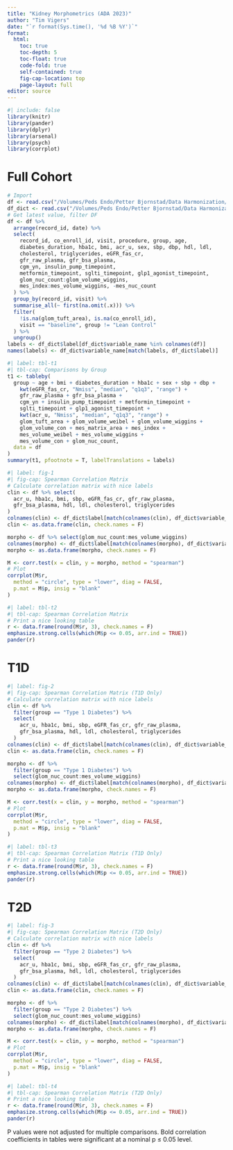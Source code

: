 ```yaml
---
title: "Kidney Morphometrics (ADA 2023)"
author: "Tim Vigers"
date: "`r format(Sys.time(), '%d %B %Y')`"
format:
  html:
    toc: true
    toc-depth: 5
    toc-float: true
    code-fold: true
    self-contained: true
    fig-cap-location: top
    page-layout: full
editor: source
---
```


```r
#| include: false
library(knitr)
library(pander)
library(dplyr)
library(arsenal)
library(psych)
library(corrplot)
```

# Full Cohort

```r
# Import
df <- read.csv("/Volumes/Peds Endo/Petter Bjornstad/Data Harmonization/Data Clean/harmonized_dataset.csv", na.strings = "")
df_dict <- read.csv("/Volumes/Peds Endo/Petter Bjornstad/Data Harmonization/data_dictionary_master.csv", na.strings = "")
# Get latest value, filter DF
df <- df %>%
  arrange(record_id, date) %>%
  select(
    record_id, co_enroll_id, visit, procedure, group, age,
    diabetes_duration, hba1c, bmi, acr_u, sex, sbp, dbp, hdl, ldl,
    cholesterol, triglycerides, eGFR_fas_cr,
    gfr_raw_plasma, gfr_bsa_plasma,
    cgm_yn, insulin_pump_timepoint,
    metformin_timepoint, sglti_timepoint, glp1_agonist_timepoint,
    glom_nuc_count:glom_volume_wiggins,
    mes_index:mes_volume_wiggins, -mes_nuc_count
  ) %>%
  group_by(record_id, visit) %>%
  summarise_all(~ first(na.omit(.x))) %>%
  filter(
    !is.na(glom_tuft_area), is.na(co_enroll_id),
    visit == "baseline", group != "Lean Control"
  ) %>%
  ungroup()
labels <- df_dict$label[df_dict$variable_name %in% colnames(df)]
names(labels) <- df_dict$variable_name[match(labels, df_dict$label)]
```

```r
#| label: tbl-t1
#| tbl-cap: Comparisons by Group
t1 <- tableby(
  group ~ age + bmi + diabetes_duration + hba1c + sex + sbp + dbp +
    kwt(eGFR_fas_cr, "Nmiss", "median", "q1q3", "range") +
    gfr_raw_plasma + gfr_bsa_plasma +
    cgm_yn + insulin_pump_timepoint + metformin_timepoint +
    sglti_timepoint + glp1_agonist_timepoint +
    kwt(acr_u, "Nmiss", "median", "q1q3", "range") +
    glom_tuft_area + glom_volume_weibel + glom_volume_wiggins +
    glom_volume_con + mes_matrix_area + mes_index +
    mes_volume_weibel + mes_volume_wiggins +
    mes_volume_con + glom_nuc_count,
  data = df
)
summary(t1, pfootnote = T, labelTranslations = labels)
```

```r
#| label: fig-1
#| fig-cap: Spearman Correlation Matrix
# Calculate correlation matrix with nice labels
clin <- df %>% select(
  acr_u, hba1c, bmi, sbp, eGFR_fas_cr, gfr_raw_plasma,
  gfr_bsa_plasma, hdl, ldl, cholesterol, triglycerides
)
colnames(clin) <- df_dict$label[match(colnames(clin), df_dict$variable_name)]
clin <- as.data.frame(clin, check.names = F)

morpho <- df %>% select(glom_nuc_count:mes_volume_wiggins)
colnames(morpho) <- df_dict$label[match(colnames(morpho), df_dict$variable_name)]
morpho <- as.data.frame(morpho, check.names = F)

M <- corr.test(x = clin, y = morpho, method = "spearman")
# Plot
corrplot(M$r,
  method = "circle", type = "lower", diag = FALSE,
  p.mat = M$p, insig = "blank"
)
```

```r
#| label: tbl-t2
#| tbl-cap: Spearman Correlation Matrix
# Print a nice looking table
r <- data.frame(round(M$r, 3), check.names = F)
emphasize.strong.cells(which(M$p <= 0.05, arr.ind = TRUE))
pander(r)
```

# T1D

```r
#| label: fig-2
#| fig-cap: Spearman Correlation Matrix (T1D Only)
# Calculate correlation matrix with nice labels
clin <- df %>%
  filter(group == "Type 1 Diabetes") %>%
  select(
    acr_u, hba1c, bmi, sbp, eGFR_fas_cr, gfr_raw_plasma,
    gfr_bsa_plasma, hdl, ldl, cholesterol, triglycerides
  )
colnames(clin) <- df_dict$label[match(colnames(clin), df_dict$variable_name)]
clin <- as.data.frame(clin, check.names = F)

morpho <- df %>%
  filter(group == "Type 1 Diabetes") %>%
  select(glom_nuc_count:mes_volume_wiggins)
colnames(morpho) <- df_dict$label[match(colnames(morpho), df_dict$variable_name)]
morpho <- as.data.frame(morpho, check.names = F)

M <- corr.test(x = clin, y = morpho, method = "spearman")
# Plot
corrplot(M$r,
  method = "circle", type = "lower", diag = FALSE,
  p.mat = M$p, insig = "blank"
)
```

```r
#| label: tbl-t3
#| tbl-cap: Spearman Correlation Matrix (T1D Only)
# Print a nice looking table
r <- data.frame(round(M$r, 3), check.names = F)
emphasize.strong.cells(which(M$p <= 0.05, arr.ind = TRUE))
pander(r)
```

# T2D

```r
#| label: fig-3
#| fig-cap: Spearman Correlation Matrix (T2D Only)
# Calculate correlation matrix with nice labels
clin <- df %>%
  filter(group == "Type 2 Diabetes") %>%
  select(
    acr_u, hba1c, bmi, sbp, eGFR_fas_cr, gfr_raw_plasma,
    gfr_bsa_plasma, hdl, ldl, cholesterol, triglycerides
  )
colnames(clin) <- df_dict$label[match(colnames(clin), df_dict$variable_name)]
clin <- as.data.frame(clin, check.names = F)

morpho <- df %>%
  filter(group == "Type 2 Diabetes") %>%
  select(glom_nuc_count:mes_volume_wiggins)
colnames(morpho) <- df_dict$label[match(colnames(morpho), df_dict$variable_name)]
morpho <- as.data.frame(morpho, check.names = F)

M <- corr.test(x = clin, y = morpho, method = "spearman")
# Plot
corrplot(M$r,
  method = "circle", type = "lower", diag = FALSE,
  p.mat = M$p, insig = "blank"
)
```

```r
#| label: tbl-t4
#| tbl-cap: Spearman Correlation Matrix (T2D Only)
# Print a nice looking table
r <- data.frame(round(M$r, 3), check.names = F)
emphasize.strong.cells(which(M$p <= 0.05, arr.ind = TRUE))
pander(r)
```

P values were not adjusted for multiple comparisons. Bold correlation coefficients in tables were significant at a nominal p $\leq$ 0.05 level.
